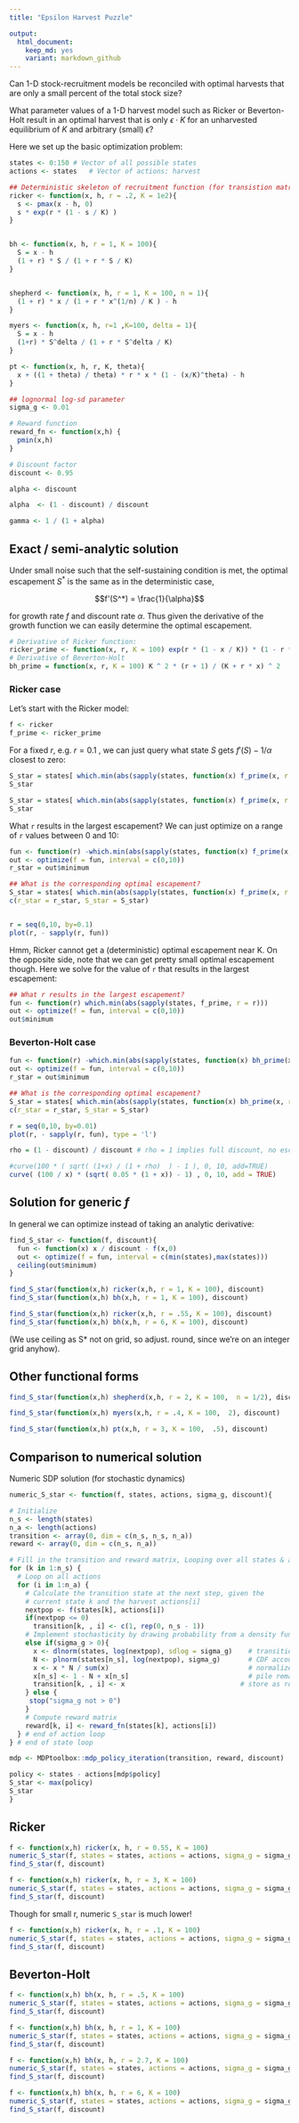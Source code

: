 ```yaml
---
title: "Epsilon Harvest Puzzle"

output:
  html_document: 
    keep_md: yes
    variant: markdown_github
---  
```


Can 1-D stock-recruitment models be reconciled with optimal harvests that are only a small percent of the total stock size?  

What parameter values of a 1-D harvest model such as Ricker or Beverton-Holt result in an optimal harvest that is only $\epsilon \cdot K$ for an unharvested equilibrium of $K$ and arbitrary (small) $\epsilon$?

Here we set up the basic optimization problem:

```r
states <- 0:150 # Vector of all possible states
actions <- states   # Vector of actions: harvest

## Deterministic skeleton of recruitment function (for transistion matrix)
ricker <- function(x, h, r = .2, K = 1e2){
  s <- pmax(x - h, 0)
  s * exp(r * (1 - s / K) )
}


bh <- function(x, h, r = 1, K = 100){
  S = x - h
  (1 + r) * S / (1 + r * S / K)
}


shepherd <- function(x, h, r = 1, K = 100, n = 1){
  (1 + r) * x / (1 + r * x^(1/n) / K ) - h
} 

myers <- function(x, h, r=1 ,K=100, delta = 1){
  S = x - h
  (1+r) * S^delta / (1 + r * S^delta / K)
}

pt <- function(x, h, r, K, theta){
  x + ((1 + theta) / theta) * r * x * (1 - (x/K)^theta) - h
}

## lognormal log-sd parameter
sigma_g <- 0.01

# Reward function
reward_fn <- function(x,h) {
  pmin(x,h)
}

# Discount factor
discount <- 0.95

alpha <- discount 

alpha  <- (1 - discount) / discount

gamma <- 1 / (1 + alpha)
```

##  Exact / semi-analytic solution


Under small noise such that the self-sustaining condition is met, the optimal escapement $S^*$ is the same as in the deterministic case, 

$$f'(S^*) = \frac{1}{\alpha}$$

for growth rate $f$ and discount rate $\alpha$.  Thus given the derivative of the growth function we can easily determine the optimal escapement.  


```r
# Derivative of Ricker function:
ricker_prime <- function(x, r, K = 100) exp(r * (1 - x / K)) * (1 - r * x / K) 
# Derivative of Beverton-Holt
bh_prime = function(x, r, K = 100) K ^ 2 * (r + 1) / (K + r * x) ^ 2
```


### Ricker case

Let's start with the Ricker model:


```r
f <- ricker
f_prime <- ricker_prime
```


For a fixed $r$, e.g. $r = 0.1$ , we can just query what state $S$ gets $f'(S) - 1/ \alpha$ closest to zero:

```r
S_star = states[ which.min(abs(sapply(states, function(x) f_prime(x, r = 0.1) - 1 / discount))) ]
S_star
```


```r
S_star = states[ which.min(abs(sapply(states, function(x) f_prime(x, r = 2) - 1 / discount))) ]
S_star
```


What `r` results in the largest escapement?  We can just optimize on a range of `r` values between 0 and 10:

```r

fun <- function(r) -which.min(abs(sapply(states, function(x) f_prime(x, r = r) - 1 / discount  )))
out <- optimize(f = fun, interval = c(0,10))
r_star = out$minimum

## What is the corresponding optimal escapement?
S_star = states[ which.min(abs(sapply(states, function(x) f_prime(x, r = r_star) - 1 / discount))) ]
c(r_star = r_star, S_star = S_star)


r = seq(0,10, by=0.1)
plot(r, - sapply(r, fun))
```

Hmm, Ricker cannot get a (deterministic) optimal escapement near K.  On the opposite side, note that we can get pretty small optimal escapement though. Here we solve for the value of `r` that results in the largest escapement:

```r
## What r results in the largest escapement?
fun <- function(r) which.min(abs(sapply(states, f_prime, r = r)))
out <- optimize(f = fun, interval = c(0,10))
out$minimum
```

### Beverton-Holt case


```r

fun <- function(r) -which.min(abs(sapply(states, function(x) bh_prime(x, r = r) - 1 / discount  )))
out <- optimize(f = fun, interval = c(0,10))
r_star = out$minimum

## What is the corresponding optimal escapement?
S_star = states[ which.min(abs(sapply(states, function(x) bh_prime(x, r = r_star) - 1 / discount))) ]
c(r_star = r_star, S_star = S_star)

r = seq(0,10, by=0.01)
plot(r, - sapply(r, fun), type = 'l')

rho = (1 - discount) / discount # rho = 1 implies full discount, no escapement.  

#curve(100 * ( sqrt( (1+x) / (1 + rho)  ) - 1 ), 0, 10, add=TRUE)
curve( (100 / x) * (sqrt( 0.05 * (1 + x)) - 1) , 0, 10, add = TRUE)

```



## Solution for generic $f$

In general we can optimize instead of taking an analytic derivative: 

```r
find_S_star <- function(f, discount){
  fun <- function(x) x / discount - f(x,0)
  out <- optimize(f = fun, interval = c(min(states),max(states)))
  ceiling(out$minimum)
}

find_S_star(function(x,h) ricker(x,h, r = 1, K = 100), discount)
find_S_star(function(x,h) bh(x,h, r = 1, K = 100), discount)

find_S_star(function(x,h) ricker(x,h, r = .55, K = 100), discount)
find_S_star(function(x,h) bh(x,h, r = 6, K = 100), discount)
```

(We use ceiling as S* not on grid, so adjust. round, since we're on an integer grid anyhow). 


## Other functional forms

```r
find_S_star(function(x,h) shepherd(x,h, r = 2, K = 100,  n = 1/2), discount)
```

```r
find_S_star(function(x,h) myers(x,h, r = .4, K = 100,  2), discount)
```


```r
find_S_star(function(x,h) pt(x,h, r = 3, K = 100,  .5), discount)
```

## Comparison to numerical solution


Numeric SDP solution (for stochastic dynamics)

```r

numeric_S_star <- function(f, states, actions, sigma_g, discount){

# Initialize
n_s <- length(states)
n_a <- length(actions)
transition <- array(0, dim = c(n_s, n_s, n_a))
reward <- array(0, dim = c(n_s, n_a))

# Fill in the transition and reward matrix, Looping over all states & actions
for (k in 1:n_s) {
  # Loop on all actions
  for (i in 1:n_a) {
    # Calculate the transition state at the next step, given the
    # current state k and the harvest actions[i]
    nextpop <- f(states[k], actions[i])
    if(nextpop <= 0)
      transition[k, , i] <- c(1, rep(0, n_s - 1))
    # Implement stochasticity by drawing probability from a density function
    else if(sigma_g > 0){
      x <- dlnorm(states, log(nextpop), sdlog = sigma_g)    # transition probability densities
      N <- plnorm(states[n_s], log(nextpop), sigma_g)       # CDF accounts for prob density beyond boundary
      x <- x * N / sum(x)                                   # normalize densities to  = cdf(boundary)
      x[n_s] <- 1 - N + x[n_s]                              # pile remaining probability on boundary
      transition[k, , i] <- x                             # store as row of transition matrix
    } else {
     stop("sigma_g not > 0")
    }
    # Compute reward matrix
    reward[k, i] <- reward_fn(states[k], actions[i])
  } # end of action loop
} # end of state loop

mdp <- MDPtoolbox::mdp_policy_iteration(transition, reward, discount)

policy <- states - actions[mdp$policy]
S_star <- max(policy)
S_star
}
```


## Ricker



```r
f <- function(x,h) ricker(x, h, r = 0.55, K = 100)
numeric_S_star(f, states = states, actions = actions, sigma_g = sigma_g, discount = discount)
find_S_star(f, discount)
```


```r
f <- function(x,h) ricker(x, h, r = 3, K = 100)
numeric_S_star(f, states = states, actions = actions, sigma_g = sigma_g, discount = discount)
find_S_star(f, discount)
```

Though for small r, numeric `S_star` is much lower!

```r
f <- function(x,h) ricker(x, h, r = .1, K = 100)
numeric_S_star(f, states = states, actions = actions, sigma_g = sigma_g, discount = discount)
find_S_star(f, discount)
```



## Beverton-Holt



```r
f <- function(x,h) bh(x, h, r = .5, K = 100)
numeric_S_star(f, states = states, actions = actions, sigma_g = sigma_g, discount = discount)
find_S_star(f, discount)

```


```r
f <- function(x,h) bh(x, h, r = 1, K = 100)
numeric_S_star(f, states = states, actions = actions, sigma_g = sigma_g, discount = discount)
find_S_star(f, discount)

```



```r
f <- function(x,h) bh(x, h, r = 2.7, K = 100)
numeric_S_star(f, states = states, actions = actions, sigma_g = sigma_g, discount = discount)
find_S_star(f, discount)

```


```r
f <- function(x,h) bh(x, h, r = 6, K = 100)
numeric_S_star(f, states = states, actions = actions, sigma_g = sigma_g, discount = discount)
find_S_star(f, discount)
```

